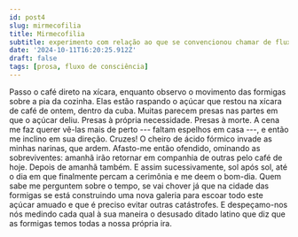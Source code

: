 ```yaml
---
id: post4
slug: mirmecofilia
title: Mirmecofilia
subtitle: experimento com relação ao que se convencionou chamar de fluxo de consciência
date: '2024-10-11T16:20:25.912Z'
draft: false
tags: [prosa, fluxo de consciência]
---
```


Passo o café direto na xícara, enquanto observo o movimento 
das formigas sobre a pia da cozinha.
Elas estão raspando o açúcar que restou na xícara de café de ontem, 
dentro da cuba. Muitas parecem presas nas partes em que o açúcar deliu. 
Presas à própria necessidade. Presas à morte. 
A cena me faz querer vê-las mais de perto --- faltam espelhos em casa ---, 
e então me inclino em sua direção. Cruzes! O cheiro de ácido fórmico invade
as minhas narinas, que ardem. Afasto-me então ofendido,
ominando as sobreviventes: amanhã irão retornar 
em companhia de outras pelo café de hoje. Depois de amanhã também. E assim
sucessivamente, sol após sol, até o dia em que finalmente
percam a cerimônia e me deem o bom-dia. Quem sabe me perguntem 
sobre o tempo, se vai chover já que na cidade das formigas se está construindo uma 
nova galeria para escoar todo este 
açúcar amuado e que é preciso evitar outras catástrofes.
E despeçamo-nos nós medindo cada 
qual à sua maneira o desusado ditado latino que diz que
as formigas temos todas
a nossa própria ira.

